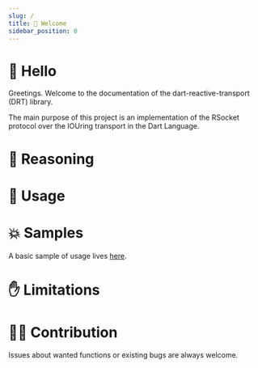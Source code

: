 ```yaml
---
slug: /
title: 👋 Welcome
sidebar_position: 0
---
```


# 👋 Hello

Greetings. Welcome to the documentation of the dart-reactive-transport (DRT) library.

The main purpose of this project is an implementation of the RSocket protocol over the IOUring transport in the Dart Language.

# 🧠 Reasoning

# 🔨 Usage

# 💥 Samples

A basic sample of usage lives [here](https://github.com/antonbashir/dart-reactive-sample). 

# ✋ Limitations



# 👨‍💻 Contribution

Issues about wanted functions or existing bugs are always welcome.